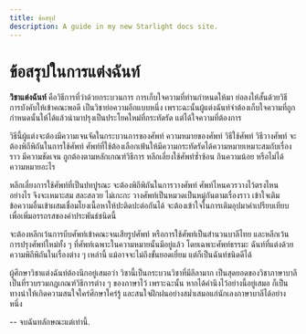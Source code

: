 ```yaml
---
title: ข้อสรุป
description: A guide in my new Starlight docs site.
---
```



# ข้อสรุปในการแต่งฉันท์

**วิชาแต่งฉันท์** คือวิธีการที่ว่าด้วยกระบวนการ การเก็บใจความที่ท่านกำหนดให้มา ย่อลงให้สั้นด้วยวิธีการบังคับให้เข้าคณะพอดี เป็นวิชาย่อความอีกแบบหนึ่ง เพราะฉะนั้นผู้แต่งฉันท์จำต้องเก็บใจความที่ถูกกำหนดนั้นให้ได้แล้วนำมาปรุงเป็นประโยคใหม่ที่กระทัดรัด แต่ได้ใจความที่ต้องการ

วิธีนี้ผู้แต่งจะต้องมีความเจนจัดในกระบวนการของศัพท์ ความหมายของศัพท์ วิธีใช้ศัพท์ วิธีวางศัพท์ จะต้องพิถีพิถันในการใช้ศัพท์ ศัพท์ที่ใช้ต้องเลือกเฟ้นให้มีความกระทัดรัดได้ความหมายเหมาะสมกับเรื่องราว มีความชัดเจน ถูกต้องตามหลักเกณฑ์วิธีการ หลีกเลี่ยงใช้ศัพท์ซ้ำซ้อน กินความน้อย หรือไม่ได้ความหมายอะไร

หลีกเลี่ยงการใช้ศัพท์ที่เป็นปทปูรณะ จะต้องพิถีพิถันในการวางศัพท์ ศัพท์ไหนควรวางไว้ตรงไหนอย่างไร จึงจะเหมาะสม สละสลวย ไม่เกะกะ วางศัพท์เป็นหมวดเป็นหมู่กันตามเรื่องราว เข้าใจเติมข้อความอื่นเข้าผสมเชื่อมโยงเนื้อหาให้ปะติดปะต่อกันได้ จะต้องเข้าใจในการเติมอุปมาคำเปรียบเทียบ เพื่อเพิ่มอรรถรสของคำประพันธ์ชนิดนี้

จะต้องหลีกเว้นการบีบศัพท์เข้าคณะจนเสียรูปศัพท์ หรือการใช้ศัพท์เป็นสำนวนบาลีไทย และหลีกเว้นการปรุงศัพท์ใหม่ทั้ง ๆ ที่ศัพท์เฉพาะในความหมายนั้นมีอยู่แล้ว โดยเฉพาะศัพท์ธรรมะ ฉันท์ที่แต่งด้วยความพิถีพิถันในเรื่องต่าง ๆ เหล่านี้ แม้อาจจะไม่ถึงขั้นยอดเยี่ยม แต่ก็เป็นฉันท์ชนิดดีได้

ผู้ศึกษาวิชาแต่งฉันท์ต้องนึกอยู่เสมอว่า วิชานี้เป็นกระบวนวิชาที่มีลีลามาก เป็นสุดยอดของวิชาภาษาบาลี เป็นที่รวบรวมกฎเกณฑ์วิธีการต่าง ๆ ของภาษาไว้ เพราะฉะนั้น หากได้คำนึงไว้อย่างนี้อยู่เสมอ ก็เป็นทางนำให้เกิดความสนใจใคร่ศึกษาใคร่รู้ และสนใจฝึกฝนอย่างสม่ำเสมอแก่นักเลงภาษาบาลีได้อย่างหนึ่ง

<AlertDemo
  title="หมายเหตุ!"
  description="
    กฎเกณฑ์วิธีการแต่งที่แสดงไว้แต่ต้นในบทนี้ เป็นเพียงส่วนหยาบ ๆ เท่านั้น
    ในส่วนลึกซึ้งละเอียดลออ หรือส่วนที่เป็นอลังการนั้น เป็นสิ่งที่รู้ยาก
    อธิบายก็ยาก ชี้ให้เห็นก็ยาก แต่ย่อมปรากฎชัดเจนได้ไม่ยาก
    หากใฝ่ใจสนใจพินิจพิจารณา ในตัวอย่างที่ท่านแต่งไว้ในปกรณ์ชั้นยอดทั้งหลาย
    และฝึกหัดฝึกฝนด้วยตนเองจนเกิดความชำนาญแล้ว ฉะนั้น
    ขอนักศึกษาทั้งหลายพึงรู้ตามนัยนี้เถิด."
/>

-- จบฉันทลักษณะแต่เท่านี้.
